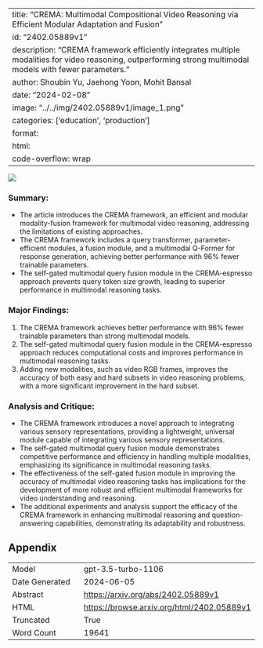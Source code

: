 
---
title: "CREMA: Multimodal Compositional Video Reasoning via Efficient Modular Adaptation and Fusion"
id: "2402.05889v1"
description: "CREMA framework efficiently integrates multiple modalities for video reasoning, outperforming strong multimodal models with fewer parameters."
author: Shoubin Yu, Jaehong Yoon, Mohit Bansal
date: "2024-02-08"
image: "../../img/2402.05889v1/image_1.png"
categories: ['education', 'production']
format:
  html:
    code-overflow: wrap
---

![](../../img/2402.05889v1/image_1.png)

### Summary:
- The article introduces the CREMA framework, an efficient and modular modality-fusion framework for multimodal video reasoning, addressing the limitations of existing approaches.
- The CREMA framework includes a query transformer, parameter-efficient modules, a fusion module, and a multimodal Q-Former for response generation, achieving better performance with 96% fewer trainable parameters.
- The self-gated multimodal query fusion module in the CREMA-espresso approach prevents query token size growth, leading to superior performance in multimodal reasoning tasks.

### Major Findings:
1. The CREMA framework achieves better performance with 96% fewer trainable parameters than strong multimodal models.
2. The self-gated multimodal query fusion module in the CREMA-espresso approach reduces computational costs and improves performance in multimodal reasoning tasks.
3. Adding new modalities, such as video RGB frames, improves the accuracy of both easy and hard subsets in video reasoning problems, with a more significant improvement in the hard subset.

### Analysis and Critique:
- The CREMA framework introduces a novel approach to integrating various sensory representations, providing a lightweight, universal module capable of integrating various sensory representations.
- The self-gated multimodal query fusion module demonstrates competitive performance and efficiency in handling multiple modalities, emphasizing its significance in multimodal reasoning tasks.
- The effectiveness of the self-gated fusion module in improving the accuracy of multimodal video reasoning tasks has implications for the development of more robust and efficient multimodal frameworks for video understanding and reasoning.
- The additional experiments and analysis support the efficacy of the CREMA framework in enhancing multimodal reasoning and question-answering capabilities, demonstrating its adaptability and robustness.

## Appendix

|          |          |
|----------|----------|
| Model     | gpt-3.5-turbo-1106       |
| Date Generated     | 2024-06-05       |
| Abstract | [https://arxiv.org/abs/2402.05889v1](https://arxiv.org/abs/2402.05889v1)        |
| HTML     | [https://browse.arxiv.org/html/2402.05889v1](https://browse.arxiv.org/html/2402.05889v1)       |
| Truncated       | True       |
| Word Count       | 19641       |